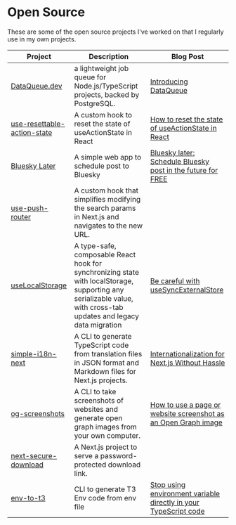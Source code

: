 # Open Source

These are some of the open source projects I've worked on that I regularly use in my own projects.

| Project                                                                                  | Description                                                                                                                                                       | Blog Post                                                                                                              |
| ---------------------------------------------------------------------------------------- | ----------------------------------------------------------------------------------------------------------------------------------------------------------------- | ---------------------------------------------------------------------------------------------------------------------- |
| [DataQueue.dev](https://dataqueue.dev)                                                   | a lightweight job queue for Node.js/TypeScript projects, backed by PostgreSQL.                                                                                    | [Introducing DataQueue](blog/dataqueue-dev-background-job-queue-postgresql-typescript)                                 |
| [use-resettable-action-state](https://github.com/nicnocquee/use-resettable-action-state) | A custom hook to reset the state of useActionState in React                                                                                                       | [How to reset the state of useActionState in React](/blog/reset-state-from-react-useactionstate)                       |
| [Bluesky Later](https://github.com/nicnocquee/bluesky-later)                             | A simple web app to schedule post to Bluesky                                                                                                                      | [Bluesky later: Schedule Bluesky post in the future for FREE](blog/bluesky-later-schedule-bluesky-post-in-the-future)  |
| [use-push-router](https://github.com/nicnocquee/use-push-router)                         | A custom hook that simplifies modifying the search params in Next.js and navigates to the new URL.                                                                |
| [useLocalStorage](https://github.com/nicnocquee/use-local-storage)                       | A type-safe, composable React hook for synchronizing state with localStorage, supporting any serializable value, with cross-tab updates and legacy data migration | [Be careful with useSyncExternalStore](/blog/be-careful-with-usesyncexternalstore)                                     |
| [simple-i18n-next](https://github.com/nicnocquee/simple-i18n-next)                       | A CLI to generate TypeScript code from translation files in JSON format and Markdown files for Next.js projects.                                                  | [Internationalization for Next.js Without Hassle](/blog/internationalization-for-next-js)                              |
| [og-screenshots](https://github.com/nicnocquee/og-screenshots)                           | A CLI to take screenshots of websites and generate open graph images from your own computer.                                                                      | [How to use a page or website screenshot as an Open Graph image](/blog/how-to-use-page-screenshot-as-open-graph-image) |
| [next-secure-download](https://github.com/nicnocquee/next-secure-download)               | A Next.js project to serve a password-protected download link.                                                                                                    |                                                                                                                        |
| [env-to-t3](https://github.com/nicnocquee/env-to-t3)                                     | CLI to generate T3 Env code from env file                                                                                                                         | [Stop using environment variable directly in your TypeScript code](/blog/stop-using-environment-variable-directly)     |
